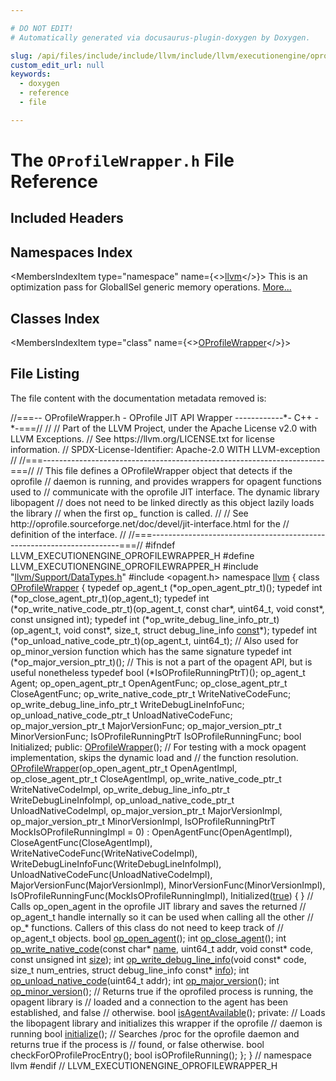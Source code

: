 ```yaml
---

# DO NOT EDIT!
# Automatically generated via docusaurus-plugin-doxygen by Doxygen.

slug: /api/files/include/include/llvm/include/llvm/executionengine/oprofilewrapper-h
custom_edit_url: null
keywords:
  - doxygen
  - reference
  - file

---
```





# The `OProfileWrapper.h` File Reference

<DoxygenPage pluginConfig={pluginConfig}>



## Included Headers

<IncludesList>
<IncludesListItem
  filePath="llvm/Support/DataTypes.h"
  permalink="/docs/api/files/include/include/llvm/include/llvm/support/datatypes-h"
  isLocal="true" />
<IncludesListItem
  filePath="opagent.h"
  permalink=""
  isLocal="false" />
</IncludesList>

## Namespaces Index

<MembersIndex>

<MembersIndexItem
  type="namespace"
  name={<><a href="/docs/api/namespaces/llvm">llvm</a></>}>
This is an optimization pass for GlobalISel generic memory operations. <a href="/docs/api/namespaces/llvm/#details">More...</a>
</MembersIndexItem>

</MembersIndex>

## Classes Index

<MembersIndex>

<MembersIndexItem
  type="class"
  name={<><a href="/docs/api/classes/llvm/oprofilewrapper">OProfileWrapper</a></>}>
</MembersIndexItem>

</MembersIndex>


## File Listing

The file content with the documentation metadata removed is:

<ProgramListing>

<Link id="l00001" /><CodeLine lineNumber="1"><Highlight kind="comment">//===-- OProfileWrapper.h - OProfile JIT API Wrapper ------------&#42;- C++ -&#42;-===//</Highlight><Highlight kind="normal"></Highlight></CodeLine>
<Link id="l00002" /><CodeLine lineNumber="2"><Highlight kind="normal"></Highlight><Highlight kind="comment">//</Highlight><Highlight kind="normal"></Highlight></CodeLine>
<Link id="l00003" /><CodeLine lineNumber="3"><Highlight kind="normal"></Highlight><Highlight kind="comment">// Part of the LLVM Project, under the Apache License v2.0 with LLVM Exceptions.</Highlight><Highlight kind="normal"></Highlight></CodeLine>
<Link id="l00004" /><CodeLine lineNumber="4"><Highlight kind="normal"></Highlight><Highlight kind="comment">// See https://llvm.org/LICENSE.txt for license information.</Highlight><Highlight kind="normal"></Highlight></CodeLine>
<Link id="l00005" /><CodeLine lineNumber="5"><Highlight kind="normal"></Highlight><Highlight kind="comment">// SPDX-License-Identifier: Apache-2.0 WITH LLVM-exception</Highlight><Highlight kind="normal"></Highlight></CodeLine>
<Link id="l00006" /><CodeLine lineNumber="6"><Highlight kind="normal"></Highlight><Highlight kind="comment">//</Highlight><Highlight kind="normal"></Highlight></CodeLine>
<Link id="l00007" /><CodeLine lineNumber="7"><Highlight kind="normal"></Highlight><Highlight kind="comment">//===----------------------------------------------------------------------===//</Highlight><Highlight kind="normal"></Highlight></CodeLine>
<Link id="l00008" /><CodeLine lineNumber="8"><Highlight kind="normal"></Highlight><Highlight kind="comment">// This file defines a OProfileWrapper object that detects if the oprofile</Highlight><Highlight kind="normal"></Highlight></CodeLine>
<Link id="l00009" /><CodeLine lineNumber="9"><Highlight kind="normal"></Highlight><Highlight kind="comment">// daemon is running, and provides wrappers for opagent functions used to</Highlight><Highlight kind="normal"></Highlight></CodeLine>
<Link id="l00010" /><CodeLine lineNumber="10"><Highlight kind="normal"></Highlight><Highlight kind="comment">// communicate with the oprofile JIT interface. The dynamic library libopagent</Highlight><Highlight kind="normal"></Highlight></CodeLine>
<Link id="l00011" /><CodeLine lineNumber="11"><Highlight kind="normal"></Highlight><Highlight kind="comment">// does not need to be linked directly as this object lazily loads the library</Highlight><Highlight kind="normal"></Highlight></CodeLine>
<Link id="l00012" /><CodeLine lineNumber="12"><Highlight kind="normal"></Highlight><Highlight kind="comment">// when the first op&#95; function is called.</Highlight><Highlight kind="normal"></Highlight></CodeLine>
<Link id="l00013" /><CodeLine lineNumber="13"><Highlight kind="normal"></Highlight><Highlight kind="comment">//</Highlight><Highlight kind="normal"></Highlight></CodeLine>
<Link id="l00014" /><CodeLine lineNumber="14"><Highlight kind="normal"></Highlight><Highlight kind="comment">// See http://oprofile.sourceforge.net/doc/devel/jit-interface.html for the</Highlight><Highlight kind="normal"></Highlight></CodeLine>
<Link id="l00015" /><CodeLine lineNumber="15"><Highlight kind="normal"></Highlight><Highlight kind="comment">// definition of the interface.</Highlight><Highlight kind="normal"></Highlight></CodeLine>
<Link id="l00016" /><CodeLine lineNumber="16"><Highlight kind="normal"></Highlight><Highlight kind="comment">//</Highlight><Highlight kind="normal"></Highlight></CodeLine>
<Link id="l00017" /><CodeLine lineNumber="17"><Highlight kind="normal"></Highlight><Highlight kind="comment">//===----------------------------------------------------------------------===//</Highlight><Highlight kind="normal"></Highlight></CodeLine>
<Link id="l00018" /><CodeLine lineNumber="18"><Highlight kind="normal"></Highlight></CodeLine>
<Link id="l00019" /><CodeLine lineNumber="19"><Highlight kind="normal"></Highlight><Highlight kind="preprocessor">#ifndef LLVM&#95;EXECUTIONENGINE&#95;OPROFILEWRAPPER&#95;H</Highlight><Highlight kind="normal"></Highlight></CodeLine>
<Link id="l00020" /><CodeLine lineNumber="20"><Highlight kind="normal"></Highlight><Highlight kind="preprocessor">#define LLVM&#95;EXECUTIONENGINE&#95;OPROFILEWRAPPER&#95;H</Highlight><Highlight kind="normal"></Highlight></CodeLine>
<Link id="l00021" /><CodeLine lineNumber="21"><Highlight kind="normal"></Highlight></CodeLine>
<Link id="l00022" /><CodeLine lineNumber="22"><Highlight kind="normal"></Highlight><Highlight kind="preprocessor">#include &quot;<a href="/docs/api/files/include/include/llvm/include/llvm/support/datatypes-h">llvm/Support/DataTypes.h</a>&quot;</Highlight><Highlight kind="normal"></Highlight></CodeLine>
<Link id="l00023" /><CodeLine lineNumber="23"><Highlight kind="normal"></Highlight><Highlight kind="preprocessor">#include &lt;opagent.h&gt;</Highlight><Highlight kind="normal"></Highlight></CodeLine>
<Link id="l00024" /><CodeLine lineNumber="24"><Highlight kind="normal"></Highlight></CodeLine>
<Link id="l00025" /><CodeLine lineNumber="25"><Highlight kind="normal"></Highlight><Highlight kind="keyword">namespace </Highlight><Highlight kind="normal"><a href="/docs/api/namespaces/llvm">llvm</a> &#123;</Highlight></CodeLine>
<Link id="l00026" /><CodeLine lineNumber="26"><Highlight kind="normal"></Highlight></CodeLine>
<Link id="l00027" /><CodeLine lineNumber="27"><Highlight kind="normal"></Highlight></CodeLine>
<Link id="l00028" /><CodeLine lineNumber="28" lineLink="/docs/api/classes/llvm/oprofilewrapper"><Highlight kind="normal"></Highlight><Highlight kind="keyword">class </Highlight><Highlight kind="normal"><a href="/docs/api/classes/llvm/oprofilewrapper/#a0c1eb099fa26c019fa3f5e3c30a09b67">OProfileWrapper</a> &#123;</Highlight></CodeLine>
<Link id="l00029" /><CodeLine lineNumber="29"><Highlight kind="normal">  </Highlight><Highlight kind="keyword">typedef</Highlight><Highlight kind="normal">  op&#95;agent&#95;t    (&#42;op&#95;open&#95;agent&#95;ptr&#95;t)();</Highlight></CodeLine>
<Link id="l00030" /><CodeLine lineNumber="30"><Highlight kind="normal">  </Highlight><Highlight kind="keyword">typedef</Highlight><Highlight kind="normal">  int           (&#42;op&#95;close&#95;agent&#95;ptr&#95;t)(op&#95;agent&#95;t);</Highlight></CodeLine>
<Link id="l00031" /><CodeLine lineNumber="31"><Highlight kind="normal">  </Highlight><Highlight kind="keyword">typedef</Highlight><Highlight kind="normal">  int           (&#42;op&#95;write&#95;native&#95;code&#95;ptr&#95;t)(op&#95;agent&#95;t,</Highlight></CodeLine>
<Link id="l00032" /><CodeLine lineNumber="32"><Highlight kind="normal">                                                </Highlight><Highlight kind="keyword">const</Highlight><Highlight kind="normal"> </Highlight><Highlight kind="keywordtype">char</Highlight><Highlight kind="normal">&#42;,</Highlight></CodeLine>
<Link id="l00033" /><CodeLine lineNumber="33"><Highlight kind="normal">                                                uint64&#95;t,</Highlight></CodeLine>
<Link id="l00034" /><CodeLine lineNumber="34"><Highlight kind="normal">                                                </Highlight><Highlight kind="keywordtype">void</Highlight><Highlight kind="normal"> </Highlight><Highlight kind="keyword">const</Highlight><Highlight kind="normal">&#42;,</Highlight></CodeLine>
<Link id="l00035" /><CodeLine lineNumber="35"><Highlight kind="normal">                                                </Highlight><Highlight kind="keyword">const</Highlight><Highlight kind="normal"> </Highlight><Highlight kind="keywordtype">unsigned</Highlight><Highlight kind="normal"> int);</Highlight></CodeLine>
<Link id="l00036" /><CodeLine lineNumber="36"><Highlight kind="normal">  </Highlight><Highlight kind="keyword">typedef</Highlight><Highlight kind="normal">  int           (&#42;op&#95;write&#95;debug&#95;line&#95;info&#95;ptr&#95;t)(op&#95;agent&#95;t,</Highlight></CodeLine>
<Link id="l00037" /><CodeLine lineNumber="37"><Highlight kind="normal">                                                </Highlight><Highlight kind="keywordtype">void</Highlight><Highlight kind="normal"> </Highlight><Highlight kind="keyword">const</Highlight><Highlight kind="normal">&#42;,</Highlight></CodeLine>
<Link id="l00038" /><CodeLine lineNumber="38"><Highlight kind="normal">                                                size&#95;t,</Highlight></CodeLine>
<Link id="l00039" /><CodeLine lineNumber="39"><Highlight kind="normal">                                                </Highlight><Highlight kind="keyword">struct </Highlight><Highlight kind="normal">debug&#95;line&#95;info <a href="/docs/api/files/lib/lib/target/lib/target/aarch64/aarch64promoteconstant-cpp/#a90f8350fecae261c25be85d38b451bff">const</a>&#42;);</Highlight></CodeLine>
<Link id="l00040" /><CodeLine lineNumber="40"><Highlight kind="normal">  </Highlight><Highlight kind="keyword">typedef</Highlight><Highlight kind="normal">  int           (&#42;op&#95;unload&#95;native&#95;code&#95;ptr&#95;t)(op&#95;agent&#95;t, uint64&#95;t);</Highlight></CodeLine>
<Link id="l00041" /><CodeLine lineNumber="41"><Highlight kind="normal"></Highlight></CodeLine>
<Link id="l00042" /><CodeLine lineNumber="42"><Highlight kind="normal">  </Highlight><Highlight kind="comment">// Also used for op&#95;minor&#95;version function which has the same signature</Highlight><Highlight kind="normal"></Highlight></CodeLine>
<Link id="l00043" /><CodeLine lineNumber="43"><Highlight kind="normal">  </Highlight><Highlight kind="keyword">typedef</Highlight><Highlight kind="normal">  int           (&#42;op&#95;major&#95;version&#95;ptr&#95;t)();</Highlight></CodeLine>
<Link id="l00044" /><CodeLine lineNumber="44"><Highlight kind="normal"></Highlight></CodeLine>
<Link id="l00045" /><CodeLine lineNumber="45"><Highlight kind="normal">  </Highlight><Highlight kind="comment">// This is not a part of the opagent API, but is useful nonetheless</Highlight><Highlight kind="normal"></Highlight></CodeLine>
<Link id="l00046" /><CodeLine lineNumber="46"><Highlight kind="normal">  </Highlight><Highlight kind="keyword">typedef</Highlight><Highlight kind="normal">  bool          (&#42;IsOProfileRunningPtrT)();</Highlight></CodeLine>
<Link id="l00047" /><CodeLine lineNumber="47"><Highlight kind="normal"></Highlight></CodeLine>
<Link id="l00048" /><CodeLine lineNumber="48"><Highlight kind="normal"></Highlight></CodeLine>
<Link id="l00049" /><CodeLine lineNumber="49"><Highlight kind="normal">  op&#95;agent&#95;t                      Agent;</Highlight></CodeLine>
<Link id="l00050" /><CodeLine lineNumber="50"><Highlight kind="normal">  op&#95;open&#95;agent&#95;ptr&#95;t             OpenAgentFunc;</Highlight></CodeLine>
<Link id="l00051" /><CodeLine lineNumber="51"><Highlight kind="normal">  op&#95;close&#95;agent&#95;ptr&#95;t            CloseAgentFunc;</Highlight></CodeLine>
<Link id="l00052" /><CodeLine lineNumber="52"><Highlight kind="normal">  op&#95;write&#95;native&#95;code&#95;ptr&#95;t      WriteNativeCodeFunc;</Highlight></CodeLine>
<Link id="l00053" /><CodeLine lineNumber="53"><Highlight kind="normal">  op&#95;write&#95;debug&#95;line&#95;info&#95;ptr&#95;t  WriteDebugLineInfoFunc;</Highlight></CodeLine>
<Link id="l00054" /><CodeLine lineNumber="54"><Highlight kind="normal">  op&#95;unload&#95;native&#95;code&#95;ptr&#95;t     UnloadNativeCodeFunc;</Highlight></CodeLine>
<Link id="l00055" /><CodeLine lineNumber="55"><Highlight kind="normal">  op&#95;major&#95;version&#95;ptr&#95;t          MajorVersionFunc;</Highlight></CodeLine>
<Link id="l00056" /><CodeLine lineNumber="56"><Highlight kind="normal">  op&#95;major&#95;version&#95;ptr&#95;t          MinorVersionFunc;</Highlight></CodeLine>
<Link id="l00057" /><CodeLine lineNumber="57"><Highlight kind="normal">  IsOProfileRunningPtrT           IsOProfileRunningFunc;</Highlight></CodeLine>
<Link id="l00058" /><CodeLine lineNumber="58"><Highlight kind="normal"></Highlight></CodeLine>
<Link id="l00059" /><CodeLine lineNumber="59"><Highlight kind="normal">  </Highlight><Highlight kind="keywordtype">bool</Highlight><Highlight kind="normal"> Initialized;</Highlight></CodeLine>
<Link id="l00060" /><CodeLine lineNumber="60"><Highlight kind="normal"></Highlight></CodeLine>
<Link id="l00061" /><CodeLine lineNumber="61"><Highlight kind="normal"></Highlight><Highlight kind="keyword">public</Highlight><Highlight kind="normal">:</Highlight></CodeLine>
<Link id="l00062" /><CodeLine lineNumber="62"><Highlight kind="normal">  <a href="/docs/api/classes/llvm/oprofilewrapper/#a0c1eb099fa26c019fa3f5e3c30a09b67">OProfileWrapper</a>();</Highlight></CodeLine>
<Link id="l00063" /><CodeLine lineNumber="63"><Highlight kind="normal"></Highlight></CodeLine>
<Link id="l00064" /><CodeLine lineNumber="64"><Highlight kind="normal">  </Highlight><Highlight kind="comment">// For testing with a mock opagent implementation, skips the dynamic load and</Highlight><Highlight kind="normal"></Highlight></CodeLine>
<Link id="l00065" /><CodeLine lineNumber="65"><Highlight kind="normal">  </Highlight><Highlight kind="comment">// the function resolution.</Highlight><Highlight kind="normal"></Highlight></CodeLine>
<Link id="l00066" /><CodeLine lineNumber="66" lineLink="/docs/api/classes/llvm/oprofilewrapper/#ab55220d896b5ef2850bc4e5abf721113"><Highlight kind="normal">  <a href="/docs/api/classes/llvm/oprofilewrapper/#ab55220d896b5ef2850bc4e5abf721113">OProfileWrapper</a>(op&#95;open&#95;agent&#95;ptr&#95;t OpenAgentImpl,</Highlight></CodeLine>
<Link id="l00067" /><CodeLine lineNumber="67"><Highlight kind="normal">                  op&#95;close&#95;agent&#95;ptr&#95;t CloseAgentImpl,</Highlight></CodeLine>
<Link id="l00068" /><CodeLine lineNumber="68"><Highlight kind="normal">                  op&#95;write&#95;native&#95;code&#95;ptr&#95;t WriteNativeCodeImpl,</Highlight></CodeLine>
<Link id="l00069" /><CodeLine lineNumber="69"><Highlight kind="normal">                  op&#95;write&#95;debug&#95;line&#95;info&#95;ptr&#95;t WriteDebugLineInfoImpl,</Highlight></CodeLine>
<Link id="l00070" /><CodeLine lineNumber="70"><Highlight kind="normal">                  op&#95;unload&#95;native&#95;code&#95;ptr&#95;t UnloadNativeCodeImpl,</Highlight></CodeLine>
<Link id="l00071" /><CodeLine lineNumber="71"><Highlight kind="normal">                  op&#95;major&#95;version&#95;ptr&#95;t MajorVersionImpl,</Highlight></CodeLine>
<Link id="l00072" /><CodeLine lineNumber="72"><Highlight kind="normal">                  op&#95;major&#95;version&#95;ptr&#95;t MinorVersionImpl,</Highlight></CodeLine>
<Link id="l00073" /><CodeLine lineNumber="73"><Highlight kind="normal">                  IsOProfileRunningPtrT MockIsOProfileRunningImpl = 0)</Highlight></CodeLine>
<Link id="l00074" /><CodeLine lineNumber="74"><Highlight kind="normal">  : OpenAgentFunc(OpenAgentImpl),</Highlight></CodeLine>
<Link id="l00075" /><CodeLine lineNumber="75"><Highlight kind="normal">    CloseAgentFunc(CloseAgentImpl),</Highlight></CodeLine>
<Link id="l00076" /><CodeLine lineNumber="76"><Highlight kind="normal">    WriteNativeCodeFunc(WriteNativeCodeImpl),</Highlight></CodeLine>
<Link id="l00077" /><CodeLine lineNumber="77"><Highlight kind="normal">    WriteDebugLineInfoFunc(WriteDebugLineInfoImpl),</Highlight></CodeLine>
<Link id="l00078" /><CodeLine lineNumber="78"><Highlight kind="normal">    UnloadNativeCodeFunc(UnloadNativeCodeImpl),</Highlight></CodeLine>
<Link id="l00079" /><CodeLine lineNumber="79"><Highlight kind="normal">    MajorVersionFunc(MajorVersionImpl),</Highlight></CodeLine>
<Link id="l00080" /><CodeLine lineNumber="80"><Highlight kind="normal">    MinorVersionFunc(MinorVersionImpl),</Highlight></CodeLine>
<Link id="l00081" /><CodeLine lineNumber="81"><Highlight kind="normal">    IsOProfileRunningFunc(MockIsOProfileRunningImpl),</Highlight></CodeLine>
<Link id="l00082" /><CodeLine lineNumber="82"><Highlight kind="normal">    Initialized(<a href="/docs/api/files/lib/lib/analysis/basicaliasanalysis-cpp/#af6d5cafbdfc5313e65d990120021a3ec">true</a>)</Highlight></CodeLine>
<Link id="l00083" /><CodeLine lineNumber="83"><Highlight kind="normal">  &#123;</Highlight></CodeLine>
<Link id="l00084" /><CodeLine lineNumber="84"><Highlight kind="normal">  &#125;</Highlight></CodeLine>
<Link id="l00085" /><CodeLine lineNumber="85"><Highlight kind="normal"></Highlight></CodeLine>
<Link id="l00086" /><CodeLine lineNumber="86"><Highlight kind="normal">  </Highlight><Highlight kind="comment">// Calls op&#95;open&#95;agent in the oprofile JIT library and saves the returned</Highlight><Highlight kind="normal"></Highlight></CodeLine>
<Link id="l00087" /><CodeLine lineNumber="87"><Highlight kind="normal">  </Highlight><Highlight kind="comment">// op&#95;agent&#95;t handle internally so it can be used when calling all the other</Highlight><Highlight kind="normal"></Highlight></CodeLine>
<Link id="l00088" /><CodeLine lineNumber="88"><Highlight kind="normal">  </Highlight><Highlight kind="comment">// op&#95;&#42; functions. Callers of this class do not need to keep track of</Highlight><Highlight kind="normal"></Highlight></CodeLine>
<Link id="l00089" /><CodeLine lineNumber="89"><Highlight kind="normal">  </Highlight><Highlight kind="comment">// op&#95;agent&#95;t objects.</Highlight><Highlight kind="normal"></Highlight></CodeLine>
<Link id="l00090" /><CodeLine lineNumber="90"><Highlight kind="normal">  </Highlight><Highlight kind="keywordtype">bool</Highlight><Highlight kind="normal"> <a href="/docs/api/classes/llvm/oprofilewrapper/#a5429b9da01b158fac3e5da48a72010bc">op&#95;open&#95;agent</a>();</Highlight></CodeLine>
<Link id="l00091" /><CodeLine lineNumber="91"><Highlight kind="normal"></Highlight></CodeLine>
<Link id="l00092" /><CodeLine lineNumber="92"><Highlight kind="normal">  </Highlight><Highlight kind="keywordtype">int</Highlight><Highlight kind="normal"> <a href="/docs/api/classes/llvm/oprofilewrapper/#a8b250a24143710b280bb480210a31bcf">op&#95;close&#95;agent</a>();</Highlight></CodeLine>
<Link id="l00093" /><CodeLine lineNumber="93"><Highlight kind="normal">  </Highlight><Highlight kind="keywordtype">int</Highlight><Highlight kind="normal"> <a href="/docs/api/classes/llvm/oprofilewrapper/#a24f0da9d90ea20da52b527394d248aab">op&#95;write&#95;native&#95;code</a>(</Highlight><Highlight kind="keyword">const</Highlight><Highlight kind="normal"> </Highlight><Highlight kind="keywordtype">char</Highlight><Highlight kind="normal">&#42; <a href="/docs/api/files/lib/lib/target/lib/target/aarch64/smeabipass-cpp/#a8f8f80d37794cde9472343e4487ba3eb">name</a>,</Highlight></CodeLine>
<Link id="l00094" /><CodeLine lineNumber="94"><Highlight kind="normal">                           uint64&#95;t addr,</Highlight></CodeLine>
<Link id="l00095" /><CodeLine lineNumber="95"><Highlight kind="normal">                           </Highlight><Highlight kind="keywordtype">void</Highlight><Highlight kind="normal"> </Highlight><Highlight kind="keyword">const</Highlight><Highlight kind="normal">&#42; code,</Highlight></CodeLine>
<Link id="l00096" /><CodeLine lineNumber="96"><Highlight kind="normal">                           </Highlight><Highlight kind="keyword">const</Highlight><Highlight kind="normal"> </Highlight><Highlight kind="keywordtype">unsigned</Highlight><Highlight kind="normal"> </Highlight><Highlight kind="keywordtype">int</Highlight><Highlight kind="normal"> <a href="/docs/api/namespaces/llvm/#a10f3d955592ae2bc745f57e5b48ae115">size</a>);</Highlight></CodeLine>
<Link id="l00097" /><CodeLine lineNumber="97"><Highlight kind="normal">  </Highlight><Highlight kind="keywordtype">int</Highlight><Highlight kind="normal"> <a href="/docs/api/classes/llvm/oprofilewrapper/#abf54432b7e558fe9cc479ce12abfa249">op&#95;write&#95;debug&#95;line&#95;info</a>(</Highlight><Highlight kind="keywordtype">void</Highlight><Highlight kind="normal"> </Highlight><Highlight kind="keyword">const</Highlight><Highlight kind="normal">&#42; code,</Highlight></CodeLine>
<Link id="l00098" /><CodeLine lineNumber="98"><Highlight kind="normal">                               </Highlight><Highlight kind="keywordtype">size&#95;t</Highlight><Highlight kind="normal"> num&#95;entries,</Highlight></CodeLine>
<Link id="l00099" /><CodeLine lineNumber="99"><Highlight kind="normal">                               </Highlight><Highlight kind="keyword">struct</Highlight><Highlight kind="normal"> debug&#95;line&#95;info </Highlight><Highlight kind="keyword">const</Highlight><Highlight kind="normal">&#42; <a href="/docs/api/files/lib/lib/analysis/lazyvalueinfo-cpp/#ad7f64bcc544dcefb2e068282af1c549d">info</a>);</Highlight></CodeLine>
<Link id="l00100" /><CodeLine lineNumber="100"><Highlight kind="normal">  </Highlight><Highlight kind="keywordtype">int</Highlight><Highlight kind="normal"> <a href="/docs/api/classes/llvm/oprofilewrapper/#a6dbe6059e3d02647966bd2e6e54a9aba">op&#95;unload&#95;native&#95;code</a>(uint64&#95;t addr);</Highlight></CodeLine>
<Link id="l00101" /><CodeLine lineNumber="101"><Highlight kind="normal">  </Highlight><Highlight kind="keywordtype">int</Highlight><Highlight kind="normal"> <a href="/docs/api/classes/llvm/oprofilewrapper/#ad73d8440953a2a32714c7e99151b5cc9">op&#95;major&#95;version</a>();</Highlight></CodeLine>
<Link id="l00102" /><CodeLine lineNumber="102"><Highlight kind="normal">  </Highlight><Highlight kind="keywordtype">int</Highlight><Highlight kind="normal"> <a href="/docs/api/classes/llvm/oprofilewrapper/#ad56a244a605b066fd37756f8bcf5e2f9">op&#95;minor&#95;version</a>();</Highlight></CodeLine>
<Link id="l00103" /><CodeLine lineNumber="103"><Highlight kind="normal"></Highlight></CodeLine>
<Link id="l00104" /><CodeLine lineNumber="104"><Highlight kind="normal">  </Highlight><Highlight kind="comment">// Returns true if the oprofiled process is running, the opagent library is</Highlight><Highlight kind="normal"></Highlight></CodeLine>
<Link id="l00105" /><CodeLine lineNumber="105"><Highlight kind="normal">  </Highlight><Highlight kind="comment">// loaded and a connection to the agent has been established, and false</Highlight><Highlight kind="normal"></Highlight></CodeLine>
<Link id="l00106" /><CodeLine lineNumber="106"><Highlight kind="normal">  </Highlight><Highlight kind="comment">// otherwise.</Highlight><Highlight kind="normal"></Highlight></CodeLine>
<Link id="l00107" /><CodeLine lineNumber="107"><Highlight kind="normal">  </Highlight><Highlight kind="keywordtype">bool</Highlight><Highlight kind="normal"> <a href="/docs/api/classes/llvm/oprofilewrapper/#a77fbdf212dbb6035c0a77d98c8d74224">isAgentAvailable</a>();</Highlight></CodeLine>
<Link id="l00108" /><CodeLine lineNumber="108"><Highlight kind="normal"></Highlight></CodeLine>
<Link id="l00109" /><CodeLine lineNumber="109"><Highlight kind="normal"></Highlight><Highlight kind="keyword">private</Highlight><Highlight kind="normal">:</Highlight></CodeLine>
<Link id="l00110" /><CodeLine lineNumber="110"><Highlight kind="normal">  </Highlight><Highlight kind="comment">// Loads the libopagent library and initializes this wrapper if the oprofile</Highlight><Highlight kind="normal"></Highlight></CodeLine>
<Link id="l00111" /><CodeLine lineNumber="111"><Highlight kind="normal">  </Highlight><Highlight kind="comment">// daemon is running</Highlight><Highlight kind="normal"></Highlight></CodeLine>
<Link id="l00112" /><CodeLine lineNumber="112"><Highlight kind="normal">  </Highlight><Highlight kind="keywordtype">bool</Highlight><Highlight kind="normal"> <a href="/docs/api/files/lib/lib/analysis/targetlibraryinfo-cpp/#a19d27915595e7f0a0ef271448bcdac6f">initialize</a>();</Highlight></CodeLine>
<Link id="l00113" /><CodeLine lineNumber="113"><Highlight kind="normal"></Highlight></CodeLine>
<Link id="l00114" /><CodeLine lineNumber="114"><Highlight kind="normal">  </Highlight><Highlight kind="comment">// Searches /proc for the oprofile daemon and returns true if the process is</Highlight><Highlight kind="normal"></Highlight></CodeLine>
<Link id="l00115" /><CodeLine lineNumber="115"><Highlight kind="normal">  </Highlight><Highlight kind="comment">// found, or false otherwise.</Highlight><Highlight kind="normal"></Highlight></CodeLine>
<Link id="l00116" /><CodeLine lineNumber="116"><Highlight kind="normal">  </Highlight><Highlight kind="keywordtype">bool</Highlight><Highlight kind="normal"> checkForOProfileProcEntry();</Highlight></CodeLine>
<Link id="l00117" /><CodeLine lineNumber="117"><Highlight kind="normal"></Highlight></CodeLine>
<Link id="l00118" /><CodeLine lineNumber="118"><Highlight kind="normal">  </Highlight><Highlight kind="keywordtype">bool</Highlight><Highlight kind="normal"> isOProfileRunning();</Highlight></CodeLine>
<Link id="l00119" /><CodeLine lineNumber="119"><Highlight kind="normal">&#125;;</Highlight></CodeLine>
<Link id="l00120" /><CodeLine lineNumber="120"><Highlight kind="normal"></Highlight></CodeLine>
<Link id="l00121" /><CodeLine lineNumber="121"><Highlight kind="normal">&#125; </Highlight><Highlight kind="comment">// namespace llvm</Highlight><Highlight kind="normal"></Highlight></CodeLine>
<Link id="l00122" /><CodeLine lineNumber="122"><Highlight kind="normal"></Highlight></CodeLine>
<Link id="l00123" /><CodeLine lineNumber="123"><Highlight kind="normal"></Highlight><Highlight kind="preprocessor">#endif </Highlight><Highlight kind="comment">// LLVM&#95;EXECUTIONENGINE&#95;OPROFILEWRAPPER&#95;H</Highlight><Highlight kind="normal"></Highlight></CodeLine>

</ProgramListing>

</DoxygenPage>
